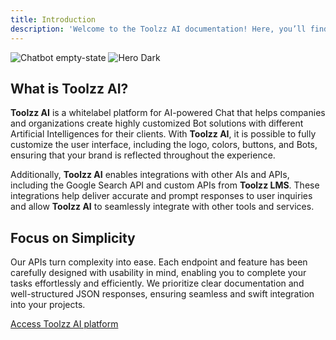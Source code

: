 ```yaml
---
title: Introduction 
description: 'Welcome to the Toolzz AI documentation! Here, you’ll find detailed information about authentication, endpoints, request and response examples, and details about available events.'
---
```


<Frame caption="Page where users can create their first chatbot">
  <img
    className="block dark:hidden"
    src="/images/chatbot.png"
    alt="Chatbot empty-state"
  />
  <img
    className="hidden dark:block"
    src="/images/chatbot.png"
    alt="Hero Dark"
  />
</Frame>



## What is Toolzz AI?

**Toolzz AI** is a whitelabel platform for AI-powered Chat that helps companies and organizations create highly customized Bot solutions with different Artificial Intelligences for their clients. With **Toolzz AI**, it is possible to fully customize the user interface, including the logo, colors, buttons, and Bots, ensuring that your brand is reflected throughout the experience.

Additionally, **Toolzz AI** enables integrations with other AIs and APIs, including the Google Search API and custom APIs from **Toolzz LMS**. These integrations help deliver accurate and prompt responses to user inquiries and allow **Toolzz AI** to seamlessly integrate with other tools and services.

## Focus on Simplicity

Our APIs turn complexity into ease. Each endpoint and feature has been carefully designed with usability in mind, enabling you to complete your tasks effortlessly and efficiently. We prioritize clear documentation and well-structured JSON responses, ensuring seamless and swift integration into your projects.


[Access Toolzz AI platform](https://admin.toolzz.ai)

